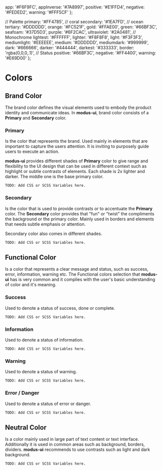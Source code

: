 
  app: '#F6F9FC',
  appInverse: '#7A8997',
  positive: '#E1FFD4',
  negative: '#FEDED2',
  warning: '#FFF5CF'
};

  // Palette
  primary: '#FF4785', // coral
  secondary: '#1EA7FD', // ocean
  tertiary: '#DDDDDD',
  orange: '#FC521F',
  gold: '#FFAE00',
  green: '#66BF3C',
  seafoam: '#37D5D3',
  purple: '#6F2CAC',
  ultraviolet: '#2A0481',
  // Monochrome
  lightest: '#FFFFFF',
  lighter: '#F8F8F8',
  light: '#F3F3F3',
  mediumlight: '#EEEEEE',
  medium: '#DDDDDD',
  mediumdark: '#999999',
  dark: '#666666',
  darker: '#444444',
  darkest: '#333333',
  border: 'rgba(0,0,0,.1)',
  // Status
  positive: '#66BF3C',
  negative: '#FF4400',
  warning: '#E69D00'
};

<Meta title="Design System|Colors" />

# Colors

## Brand Color

The brand color defines the visual elements used to embody the product identity and communicate ideas.
In **modus-ui**, brand color consists of a **Primary** and **Secondary** color.

### Primary

Is the color that represents the brand. Used mainly in elements that are important to capture the users attention.
It is inviting to purposely guide users to execute an action.

<ColorPalette>
  <ColorItem title="East Bay" colors={['#31465F']} />
</ColorPalette>

**modus-ui** provides different shades of **Primary** color to give range and flexibility to the UI design that can be used in different context such as highlight or subtle contrasts of elements.
Each shade is 2x lighter and darker. The middle one is the base primary color.

<ColorPalette>
  <ColorItem
    title="Primary Color Shades"
    colors={['#223040', '#293A4E', '#31465F', '#56677C', '#748293']}
  />
</ColorPalette>

```
TODO: Add CSS or SCSS Variables here.
```

### Secondary

Is the color that is used to provide contrasts or to accentuate the **Primary** color.
The **Secondary** color provides that "fun" or "twist" the compliments the background or the primary color.
Mainly used in borders and elements that needs subtle emphasis or attention.

<ColorPalette>
  <ColorItem title="Orange Peel" colors={['#FF9900']} />
</ColorPalette>

Secondary color also comes in different shades.

<ColorPalette>
  <ColorItem
    title="Secondary Color Shades"
    colors={['#AC6800', '#D17E00', '#FF9900', '#FFAB2E', '#FFBA54']}
  />
</ColorPalette>

```
TODO: Add CSS or SCSS Variables here.
```

## Functional Color

Is a color that represents a clear message and status, such as success, error, information, warning etc.
The Functional colors selection that **modus-ui** has is very common and it complies with the user's basic understanding of color and it's meaning.

### Success

Used to denote a status of success, done or complete.

<ColorPalette>
  <ColorItem title="Emerald" colors={['#42c379']} />
</ColorPalette>

<ColorPalette>
  <ColorItem
    title="Success Color Shades"
    colors={['#2A7D4E', '#42c379', '#75D39D']}
  />
</ColorPalette>

```
TODO: Add CSS or SCSS Variables here.
```

### Information

Used to denote a status of information.

<ColorPalette>
  <ColorItem title="Azure Radiance" colors={['#007af8']} />
</ColorPalette>

<ColorPalette>
  <ColorItem
    title="Information Color Shades"
    colors={['#0059B5', '#007af8', '#73B6FB']}
  />
</ColorPalette>

```
TODO: Add CSS or SCSS Variables here.
```

### Warning

Used to denote a status of warning.

<ColorPalette>
  <ColorItem title="Coral" colors={['#ff9347']} />
</ColorPalette>

<ColorPalette>
  <ColorItem
    title="Warning Color Shades"
    colors={['#A35E2E', '#ff9347', '#FFBA89']}
  />
</ColorPalette>

```
TODO: Add CSS or SCSS Variables here.
```

### Error / Danger

Used to denote a status of error or danger.

<ColorPalette>
  <ColorItem title="Radical Red" colors={['#ff4260']} />
</ColorPalette>

<ColorPalette>
  <ColorItem
    title="Error / Danger Color Shades"
    colors={['#A32A3E', '#ff4260', '#FF97A8']}
  />
</ColorPalette>

```
TODO: Add CSS or SCSS Variables here.
```

## Neutral Color

Is a color mainly used in large part of text content or text interface. Additionally it is used in common areas
such as background, borders, dividers. **modus-ui** recommends to use contrasts such as light and dark background.

<ColorPalette>
  <ColorItem
    title="Monochrome"
    colors={[
      color.darkest,
      color.darker,
      color.dark,
      color.mediumdark,
      color.medium,
      color.mediumlight,
      color.light,
      color.lighter,
      color.lightest
    ]}
  />
</ColorPalette>

```
TODO: Add CSS or SCSS Variables here.
```
